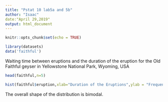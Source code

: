 ---
title: "Pstat 10 lab5a and 5b"
author: "Isaac"
date:"April 29,2019"
output: html_document
---

```{r setup, include=FALSE}
knitr::opts_chunk$set(echo = TRUE)
```

```{r}
library(datasets)
data('faithful')
```

Waiting time between eruptions and the duration of the eruption for the Old Faithful geyser in Yellowstone National Park, Wyoming, USA

```{r}
head(faithful,n=5)
```

```{r}
hist(faithful$eruption,xlab="Duration of the Eruptions",ylab = "Frequency",col="RED",border="BLACK",main="Histogram of Duration of Eruptions",breaks=10)
```

The overall shape of the distribution is bimodal.
